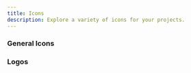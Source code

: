 ```yaml
---
title: Icons
description: Explore a variety of icons for your projects.
---
```


### General Icons

<Cards>
  <CustomCard 
    title="Bootstrap Icons"
    description="Official open source SVG icon library for Bootstrap."
    href="https://icons.getbootstrap.com/"
    icon="/resources/icons/bootstrap.svg"
  />
  <CustomCard 
    title="CSS ICON"
    description='Icon set made with pure css code, no dependencies, "grab and go" icons.'
    href="https://cssicon.space/"
  />
  <CustomCard 
    title="Eva Icons"
    description="Eva Icons is a pack of 480 delightful icons available for free. Download Eva Icons to use them in your products for mobile and web apps. Available as SVG, PNG, Web Font and Sketch. Open Source, built by the Nebular team."
    href="https://akveo.github.io/eva-icons"
  />
  <CustomCard 
    title="Feather Icons"
    description="Feather is a collection of simply beautiful open source icons. Each icon is designed on a 24x24 grid with an emphasis on simplicity, consistency and readability."
    href="https://feathericons.com/"
    icon="/resources/icons/feathericons.png"
  />
  <CustomCard 
    title="Font Awesome"
    description="The internet’s icon library + toolkit. Used by millions of designers, devs, & content creators. Open-source. Always free. Always awesome."
    href="https://fontawesome.com"
    icon="/resources/icons/fontawesome.svg"
  />
  <CustomCard 
    title="Heroicons"
    description="Heroicons is a collection of MIT open source interface icons for web and app development. Icons are free, no attribution required. Icons by @steveschoger. Website by @username_ZAYDEK."
    href="https://heroicons.dev/"
    icon="/resources/icons/heroicons.svg"
  />
  <CustomCard 
    title="Iconoir"
    description="Iconoir is the biggest open source icon library that provides a massive selection of high-quality icons, available for free download. No premium options or email sign-up required, free for real. Icons available in SVG, Font, React, React Nativ, and Flutter libraries, Figma and Framer."
    href="https://www.streamlinehq.com/"
    icon="/resources/icons/iconoir.png"
  />
    <CustomCard 
    title="Icon Scout"
    description="Access 9.4 Million+ free or premium vector icons, illustrations, 3D illustrations, and Lottie animations for any design. Available in PNG, SVG, GIF, EPS, JSON, and more."
    href="https://iconscout.com/"
    icon="/resources/icons/iconscout.png"
  />
  <CustomCard 
    title="ICONSVG"
    description="Simple tool to find, customize and generate common SVG icons for your project."
    href="https://iconsvg.xyz/"
    icon="/resources/icons/iconsvg.png"
  />
  <CustomCard 
    title="Line Icons"
    description="Explore 8400+ Free & Premium Professionally Designed SVG Icons: Enhance your projects with our vast collection of SVG UI Icons from 40+ categories. Download in various formats - SVG, Web Font, Figma, React, PNG & More."
    href="https://lineicons.com/icons/"
    icon="/resources/icons/line-icons.png"
  />
  <CustomCard 
    title="Noun Project"
    description="Noun Project has the most diverse collection of free icons and stock photos. Download SVG and PNG. Over 5 million art-quality icons and free photos."
    href="https://thenounproject.com/"
    icon="/resources/icons/nounproject.png"
  />
  <CustomCard 
    title="Streamline"
    description="8 icon designers rebels. Creating from scratch innovative and harmonious icons sets."
    href="https://www.streamlinehq.com/"
    icon="/resources/icons/streamline.png"
  />
  <CustomCard 
    title="SVGmix"
    description="Download thousands of free SVG icons, vector collections & brand logos."
    href="https://svgmix.com"
    icon="/resources/icons/svgmix.svg"
  />
  <CustomCard 
    title="Tabler Icons"
    description="Tabler Icons: 5467 free and open source SVG icons. Customizable size, color and stroke. Available for React, SolidJS, Vue, Figma and more for free!"
    href="https://tabler.io/icons"
    icon="/resources/icons/tabler.png"
  />
</Cards>

### Logos

<Cards>
  <CustomCard 
    title="Browser Logos"
    description="High resolution of web browser logos."
    href="https://github.com/alrra/browser-logos#readme"
  />
  <CustomCard 
    title="Dev Icon"
    description="Devicon aims to gather all logos representing development languages and tools in one font. 🚀"
    href="https://devicon.dev/"
    icon="/resources/icons/dev-icon.png"
  />
  <CustomCard 
    title="Simple Icons"
    description="3161 Free SVG icons for popular brands."
    href="https://simpleicons.org/"
    icon="/resources/icons/simpleicons.svg"
  />
  <CustomCard 
    title="Vector Logo Zone"
    description="Gorgeous SVG logos, perfect for your README or credits page - Vector Logo Zone."
    href="https://www.vectorlogo.zone/"
    icon="/resources/icons/vectorlogo.svg"
  />
</Cards>
